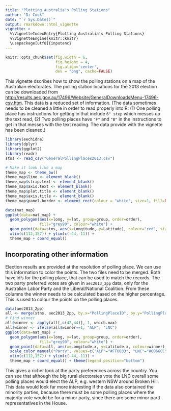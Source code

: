 ```yaml
---
title: "Plotting Australia's Polling Stations"
author: "Di Cook"
date: "`r Sys.Date()`"
output: rmarkdown::html_vignette
vignette: >
  %\VignetteIndexEntry{Plotting Australia's Polling Stations}
  %\VignetteEngine{knitr::knitr}
  \usepackage[utf8]{inputenc}
---
```


```r
knitr::opts_chunk$set(fig.width = 6,
                      fig.height = 4,
                      fig.align='center',
                      dev = "png", cache=FALSE)
```

This vignette dscribes how to show the polling stations on a map of the Australian electorates. The polling station locations for the 2013 election can be downloaded from [http://results.aec.gov.au/17496/Website/GeneralDownloadsMenu-17496-csv.htm](http://results.aec.gov.au/17496/Website/GeneralDownloadsMenu-17496-csv.htm). This data is a reduced set of information. (The data sometimes needs to be cleaned a little in order to read properly into R: (1) One polling place has instructions for getting in that include `6" step` which messes up the text read, (2) Two polling places have `"F"` and `"B"` in the instructions to get in that messes with the text reading. The data provide with the vignette has been cleaned.)

```r
library(eechidna)
library(dplyr)
library(ggplot2)
library(readr)
stns <- read_csv("GeneralPollingPlaces2013.csv")
```

```r
# Make it look like a map
theme_map <- theme_bw()
theme_map$line <- element_blank()
theme_map$strip.text <- element_blank()
theme_map$axis.text <- element_blank()
theme_map$plot.title <- element_blank()
theme_map$axis.title <- element_blank()
theme_map$panel.border <- element_rect(colour = "white", size=1, fill=NA)

data(nat_map)
ggplot(data=nat_map) +
  geom_polygon(aes(x=long, y=lat, group=group, order=order),
               fill="grey90", colour="white") + 
  geom_point(data=stns, aes(x=Longitude, y=Latitude), colour="red", size=1, alpha=0.3) +
  xlim(c(112,157)) + ylim(c(-44,-11)) +
  theme_map + coord_equal() 
```

## Incorporating other information

Election results are provided at the resolution of polling place. We can use this information to color the points. The two files need to be merged. Both have id's for the polling place, that can be used to match the records. The two party preferred votes are given in `aec2013_2pp` data, only for the Australian Labor Party and the Liberal/National Coalition. From these columns the winner needs to be calculated based on the higher percentage. This is used to colour the points on the polling places. 

```r
data(aec2013_2pp)
all <- merge(stns, aec2013_2pp, by.x="PollingPlaceID", by.y="PollingPlaceID")
# Find winner
all$winner <- apply(all[,c(42,44)], 1, which.max)
all$winner <- ifelse(all$winner==1, "ALP", "LNC")
ggplot(data=nat_map) +
  geom_polygon(aes(x=long, y=lat, group=group, order=order),
               fill="grey90", colour="white") + 
  geom_point(data=all, aes(x=Longitude.x, y=Latitude.x, colour=winner), size=1, alpha=0.3) +
  scale_color_manual("Party", values=c("ALP"="#FF0033", "LNC"="#0066CC")) + 
  xlim(c(112,157)) + ylim(c(-44,-11)) +
  theme_map + coord_equal() + theme(legend.position="bottom")
```

This gives a richer look at the party preferences across the country. You can see that although the big rural electorates vote the LNC overall some polling places would elect the ALP, e.g. western NSW around Broken Hill. This data would look far more interesting if the data also contained the minority parties, because there must be some polling places where the majority vote would be for a minor party, since there are some minor partt representatives in the House.  